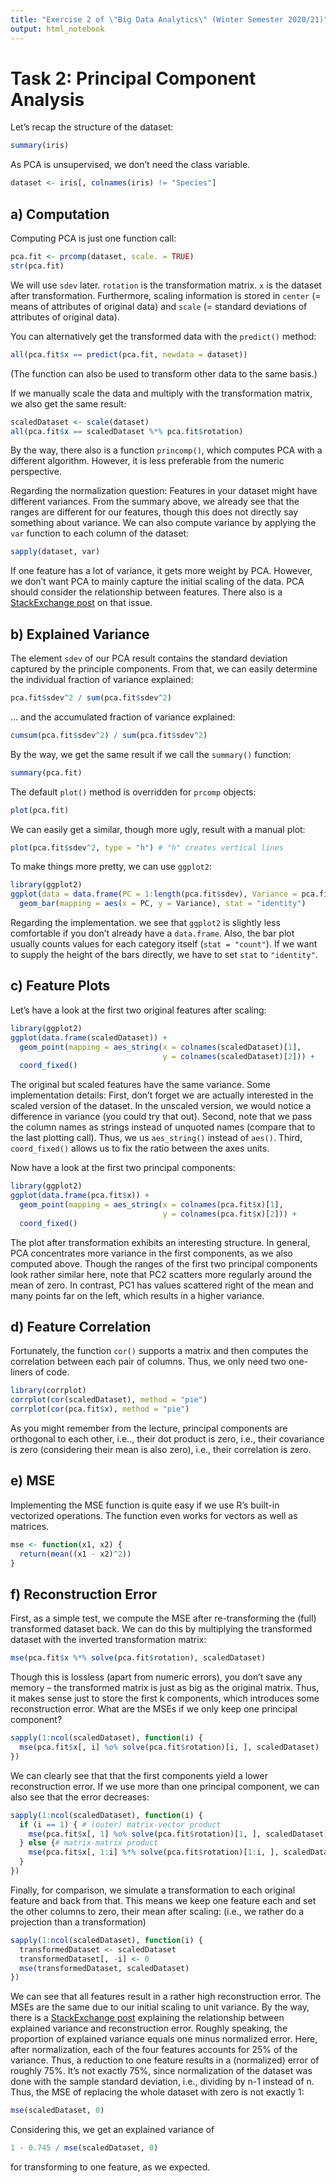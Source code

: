 ```yaml
---
title: "Exercise 2 of \"Big Data Analytics\" (Winter Semester 2020/21)"
output: html_notebook
---
```


# Task 2: Principal Component Analysis

Let's recap the structure of the dataset:

```r
summary(iris)
```

As PCA is unsupervised, we don't need the class variable.

```r
dataset <- iris[, colnames(iris) != "Species"]
```

## a) Computation

Computing PCA is just one function call:

```r
pca.fit <- prcomp(dataset, scale. = TRUE)
str(pca.fit)
```

We will use `sdev` later.
`rotation` is the transformation matrix.
`x` is the dataset after transformation.
Furthermore, scaling information is stored in `center` (= means of attributes of original data)
and `scale` (= standard deviations of attributes of original data).

You can alternatively get the transformed data with the `predict()` method:

```r
all(pca.fit$x == predict(pca.fit, newdata = dataset))
```

(The function can also be used to transform other data to the same basis.)

If we manually scale the data and multiply with the transformation matrix, we also get the same result:

```r
scaledDataset <- scale(dataset)
all(pca.fit$x == scaledDataset %*% pca.fit$rotation)
```

By the way, there also is a function `princomp()`, which computes PCA with a different algorithm.
However, it is less preferable from the numeric perspective.

Regarding the normalization question:
Features in your dataset might have different variances.
From the summary above, we already see that the ranges are different for our features, though this does not directly say something about variance.
We can also compute variance by applying the `var` function to each column of the dataset:

```r
sapply(dataset, var)
```

If one feature has a lot of variance, it gets more weight by PCA.
However, we don't want PCA to mainly capture the initial scaling of the data.
PCA should consider the relationship between features.
There also is a [StackExchange post](https://stats.stackexchange.com/questions/69157/why-do-we-need-to-normalize-data-before-principal-component-analysis-pca) on that issue.

## b) Explained Variance

The element `sdev` of our PCA result contains the standard deviation captured by the principle components.
From that, we can easily determine the individual fraction of variance explained:

```r
pca.fit$sdev^2 / sum(pca.fit$sdev^2)
```

... and the accumulated fraction of variance explained:

```r
cumsum(pca.fit$sdev^2) / sum(pca.fit$sdev^2)
```

By the way, we get the same result if we call the `summary()` function:

```r
summary(pca.fit)
```

The default `plot()` method is overridden for `prcomp` objects:

```r
plot(pca.fit)
```

We can easily get a similar, though more ugly, result with a manual plot:

```r
plot(pca.fit$sdev^2, type = "h") # "h" creates vertical lines
```

To make things more pretty, we can use `ggplot2`:

```r
library(ggplot2)
ggplot(data = data.frame(PC = 1:length(pca.fit$sdev), Variance = pca.fit$sdev^2)) +
  geom_bar(mapping = aes(x = PC, y = Variance), stat = "identity")
```

Regarding the implementation. we see that `ggplot2` is slightly less comfortable if you don't already have a `data.frame`.
Also, the bar plot usually counts values for each category itself (`stat = "count"`).
If we want to supply the height of the bars directly, we have to set `stat` to `"identity"`.

## c) Feature Plots

Let's have a look at the first two original features after scaling:

```r
library(ggplot2)
ggplot(data.frame(scaledDataset)) +
  geom_point(mapping = aes_string(x = colnames(scaledDataset)[1],
                                  y = colnames(scaledDataset)[2])) +
  coord_fixed()
```

The original but scaled features have the same variance.
Some implementation details:
First, don't forget we are actually interested in the scaled version of the dataset.
In the unscaled version, we would notice a difference in variance (you could try that out).
Second, note that we pass the column names as strings instead of unquoted names (compare that to the last plotting call).
Thus, we us `aes_string()` instead of `aes()`.
Third, `coord_fixed()` allows us to fix the ratio between the axes units.

Now have a look at the first two principal components:

```r
library(ggplot2)
ggplot(data.frame(pca.fit$x)) +
  geom_point(mapping = aes_string(x = colnames(pca.fit$x)[1],
                                  y = colnames(pca.fit$x)[2])) +
  coord_fixed()
```

The plot after transformation exhibits an interesting structure.
In general, PCA concentrates more variance in the first components, as we also computed above.
Though the ranges of the first two principal components look rather similar here, note that PC2 scatters more regularly around the mean of zero.
In contrast, PC1 has values scattered right of the mean and many points far on the left, which results in a higher variance.

## d) Feature Correlation

Fortunately, the function `cor()` supports a matrix and then computes the correlation between each pair of columns.
Thus, we only need two one-liners of code.

```r
library(corrplot)
corrplot(cor(scaledDataset), method = "pie")
corrplot(cor(pca.fit$x), method = "pie")
```

As you might remember from the lecture, principal components are orthogonal to each other,
i.e.., their dot product is zero,
i.e., their covariance is zero (considering their mean is also zero),
i.e., their correlation is zero.

## e) MSE

Implementing the MSE function is quite easy if we use R's built-in vectorized operations.
The function even works for vectors as well as matrices.

```r
mse <- function(x1, x2) {
  return(mean((x1 - x2)^2))
}
```

## f) Reconstruction Error

First, as a simple test, we compute the MSE after re-transforming the (full) transformed dataset back.
We can do this by multiplying the transformed dataset with the inverted transformation matrix:

```r
mse(pca.fit$x %*% solve(pca.fit$rotation), scaledDataset)
```

Though this is lossless (apart from numeric errors), you don't save any memory --
the transformed matrix is just as big as the original matrix.
Thus, it makes sense just to store the first k components, which introduces some reconstruction error.
What are the MSEs if we only keep one principal component?

```r
sapply(1:ncol(scaledDataset), function(i) {
  mse(pca.fit$x[, i] %o% solve(pca.fit$rotation)[i, ], scaledDataset)
})
```

We can clearly see that that the first components yield a lower reconstruction error.
If we use more than one principal component, we can also see that the error decreases:

```r
sapply(1:ncol(scaledDataset), function(i) {
  if (i == 1) { # (outer) matrix-vector product
    mse(pca.fit$x[, 1] %o% solve(pca.fit$rotation)[1, ], scaledDataset)
  } else {# matrix-matrix product
    mse(pca.fit$x[, 1:i] %*% solve(pca.fit$rotation)[1:i, ], scaledDataset)
  }
})
```

Finally, for comparison, we simulate a transformation to each original feature and back from that.
This means we keep one feature each and set the other columns to zero, their mean after scaling:
(i.e., we rather do a projection than a transformation)

```r
sapply(1:ncol(scaledDataset), function(i) {
  transformedDataset <- scaledDataset
  transformedDataset[, -i] <- 0
  mse(transformedDataset, scaledDataset)
})
```

We can see that all features result in a rather high reconstruction error.
The MSEs are the same due to our initial scaling to unit variance.
By the way, there is a [StackExchange post](https://stats.stackexchange.com/questions/184603/in-pca-what-is-the-connection-between-explained-variance-and-squared-error) explaining the relationship between explained variance and reconstruction error.
Roughly speaking, the proportion of explained variance equals one minus normalized error.
Here, after normalization, each of the four features accounts for 25% of the variance.
Thus, a reduction to one feature results in a (normalized) error of roughly 75%.
It's not exactly 75%, since normalization of the dataset was done with the sample standard deviation,
i.e., dividing by n-1 instead of n.
Thus, the MSE of replacing the whole dataset with zero is not exactly 1:

```r
mse(scaledDataset, 0)
```

Considering this, we get an explained variance of

```r
1 - 0.745 / mse(scaledDataset, 0)
```

for transforming to one feature, as we expected.
